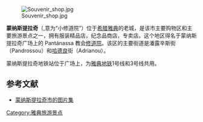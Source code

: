 [[File:Souvenir_shop.jpg|thumb]]

'''蒙纳斯提拉奇'''（{{lang-el|Μοναστηράκι}},意为“小修道院”）位于[[希腊|希腊]][[雅典|雅典]]的老城，是该市主要购物区和主要旅游景点之一，拥有服装精品店，纪念品商店，专卖店。这个地区得名于蒙纳斯提拉奇广场上的 Pantánassa 教会[[修道院|修道院]]。该区的主要街道是潘露辛斯街（Pandrossou）和[[哈德良|哈德良]]街（Adrianou）。 

蒙纳斯提拉奇地铁站位于广场上，为[[雅典地铁|雅典地铁]]1号线和3号线共用。

== 参考文献 ==
* [http://travels.co.ua/engl/greece/athens/Monastiraki/index.html 蒙纳斯提拉奇市的图片集]

{{Commons category|Monastiraki}}

{{雅典地标}}

{{Coord|37|58|35|N|23|43|25|E|display=title|region:GR_type:city}}

[[Category:雅典旅游景点|Category:雅典旅游景点]]